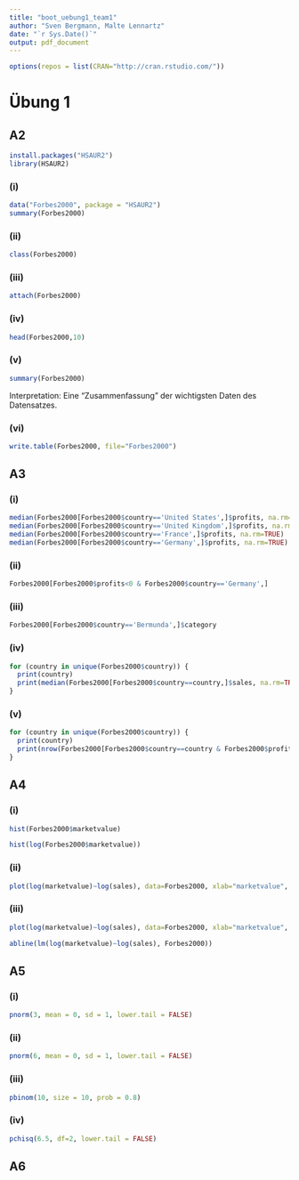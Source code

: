 ```yaml
---
title: "boot_uebung1_team1"
author: "Sven Bergmann, Malte Lennartz"
date: "`r Sys.Date()`"
output: pdf_document
---
```


```r
options(repos = list(CRAN="http://cran.rstudio.com/"))
```

# Übung 1
## A2 
```r
install.packages("HSAUR2")
library(HSAUR2)
```

### (i)
```r
data("Forbes2000", package = "HSAUR2")
summary(Forbes2000)
```

### (ii)
```r
class(Forbes2000)
```

### (iii)
```r
attach(Forbes2000)
```

### (iv)
```r
head(Forbes2000,10)
```

### (v)
```r
summary(Forbes2000)
```
Interpretation: Eine "Zusammenfassung" der wichtigsten Daten des Datensatzes.

### (vi)
```r
write.table(Forbes2000, file="Forbes2000")
```

## A3

### (i)
```r
median(Forbes2000[Forbes2000$country=='United States',]$profits, na.rm=TRUE)
median(Forbes2000[Forbes2000$country=='United Kingdom',]$profits, na.rm=TRUE)
median(Forbes2000[Forbes2000$country=='France',]$profits, na.rm=TRUE)
median(Forbes2000[Forbes2000$country=='Germany',]$profits, na.rm=TRUE)
```

### (ii)
```r
Forbes2000[Forbes2000$profits<0 & Forbes2000$country=='Germany',]
```

### (iii)
```r
Forbes2000[Forbes2000$country=='Bermunda',]$category
```

### (iv)

```r
for (country in unique(Forbes2000$country)) {
  print(country)
  print(median(Forbes2000[Forbes2000$country==country,]$sales, na.rm=TRUE))
}
```

### (v)

```r
for (country in unique(Forbes2000$country)) {
  print(country)
  print(nrow(Forbes2000[Forbes2000$country==country & Forbes2000$profits >= 5 * 10^9,]))
}
```

## A4

### (i)

```r
hist(Forbes2000$marketvalue)
```
```r
hist(log(Forbes2000$marketvalue))
```

### (ii)

```r
plot(log(marketvalue)~log(sales), data=Forbes2000, xlab="marketvalue", ylab="sales", pch=4)
```

### (iii)

```r
plot(log(marketvalue)~log(sales), data=Forbes2000, xlab="marketvalue", ylab="sales", pch=4)

abline(lm(log(marketvalue)~log(sales), Forbes2000))
```

## A5

### (i)

```r
pnorm(3, mean = 0, sd = 1, lower.tail = FALSE)
```

### (ii)

```r
pnorm(6, mean = 0, sd = 1, lower.tail = FALSE)
```

### (iii)

```r
pbinom(10, size = 10, prob = 0.8)
```

### (iv)

```r
pchisq(6.5, df=2, lower.tail = FALSE)
```

## A6

```r

```

